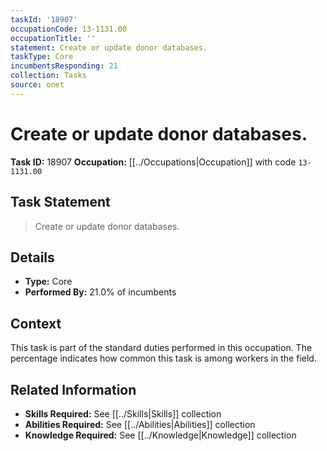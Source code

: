 ```yaml
---
taskId: '18907'
occupationCode: 13-1131.00
occupationTitle: ''
statement: Create or update donor databases.
taskType: Core
incumbentsResponding: 21
collection: Tasks
source: onet
---
```

# Create or update donor databases.

**Task ID:** 18907
**Occupation:** [[../Occupations|Occupation]] with code `13-1131.00`

## Task Statement

> Create or update donor databases.

## Details

- **Type:** Core
- **Performed By:** 21.0% of incumbents

## Context

This task is part of the standard duties performed in this occupation. The percentage indicates how common this task is among workers in the field.

## Related Information

- **Skills Required:** See [[../Skills|Skills]] collection
- **Abilities Required:** See [[../Abilities|Abilities]] collection
- **Knowledge Required:** See [[../Knowledge|Knowledge]] collection
